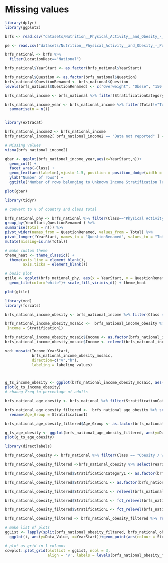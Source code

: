# Missing values
```r


library(dplyr)
library(ggplot2)

brfs <- read.csv("datasets/Nutrition__Physical_Activity__and_Obesity_-_Behavioral_Risk_Factor_Surveillance_System.csv")

pe <- read.csv("datasets/Nutrition__Physical_Activity__and_Obesity_-_Policy_and_Environmental_Data.csv")

brfs_national <- brfs %>%
  filter(LocationDesc=="National")

brfs_national$YearStart <- as.factor(brfs_national$YearStart)

brfs_national$Question <- as.factor(brfs_national$Question)
brfs_national$QuestionRenamed <- brfs_national$Question
levels(brfs_national$QuestionRenamed) <- c("Overweight", "Obese", "150 mins Moderate", "150 min Moderate & Muscle Strengthening", "300 min Moderate", "Muscle Strengthening", "No Activity", "No Fruit Comsumption", "No Vegetable Concumption")

brfs_national_income <- brfs_national %>% filter(StratificationCategory1=="Income")

brfs_national_income_year <- brfs_national_income %>% filter(Total!="Total" & Income=="Data not reported") %>% group_by(YearStart, Class) %>%
  summarise(n = n())


library(extracat)

brfs_national_income2 <- brfs_national_income
brfs_national_income2[ brfs_national_income2 == "Data not reported" ] <- NA

# Missing values
visna(brfs_national_income2)

```

```r

gbar <- ggplot(brfs_national_income_year,aes(x=YearStart,n))+
  geom_col() +
  facet_wrap(~Class) + 
  geom_text(aes(label=n),vjust=-1.5, position = position_dodge(width = 1),size=3)+
  ylab("Number of rows") + 
  ggtitle("Number of rows belonging to Unknown Income Stratification level, faceted by Class")

plot(gbar)

```

```r

library(tidyr)

# convert to % of country and class total

brfs_national_phy <- brfs_national %>% filter(Class=="Physical Activity") %>%
group_by(YearStart,QuestionRenamed ) %>% 
summarise(Total = n()) %>%
pivot_wider(names_from = QuestionRenamed, values_from = Total) %>%
pivot_longer(!YearStart, names_to = "QuestionRenamed", values_to = "Total") %>%
mutate(missing=is.na(Total))

# make custom theme
theme_heat <- theme_classic() +
  theme(axis.line = element_blank(),
        axis.ticks = element_blank())

# basic plot
gtile <- ggplot(brfs_national_phy, aes(x = YearStart, y = QuestionRenamed, fill=missing)) +
  geom_tile(color="white")+ scale_fill_viridis_d() + theme_heat

plot(gtile)

```
```r

library(vcd)
library(forcats)

brfs_national_income_obesity <- brfs_national_income %>% filter(Class == "Obesity / Weight Status" & QuestionRenamed=="Obese")

brfs_national_income_obesity_mosaic <-  brfs_national_income_obesity %>% select(YearStart,Stratification1,Data_Value) %>% rename(Freq = Data_Value,
 Income = Stratification1) 

brfs_national_income_obesity_mosaic$Income <- as.factor(brfs_national_income_obesity_mosaic$Income)
brfs_national_income_obesity_mosaic$Income <- relevel(brfs_national_income_obesity_mosaic$Income,"Less than $15,000")

vcd::mosaic(Income~YearStart, 
            brfs_national_income_obesity_mosaic,
            direction=c("v","h"),
            labeling = labeling_values)




```

```r

g_ts_income_obesity <- ggplot(brfs_national_income_obesity_mosaic, aes(y=Freq, x=YearStart))+geom_point(aes(colour = Income, group = Income))+geom_line(aes(colour = Income, group = Income)) 
plot(g_ts_income_obesity)
# chaneg Freq to percentage of adults


```
``` r
brfs_national_age_obesity <- brfs_national %>% filter(StratificationCategory1=="Age (years)" & Class == "Obesity / Weight Status" & QuestionRenamed=="Obese")

brfs_national_age_obesity_filtered <-  brfs_national_age_obesity %>% select(YearStart,Stratification1,Data_Value) %>%
  rename(Age_Group = Stratification1)

brfs_national_age_obesity_filtered$Age_Group <- as.factor(brfs_national_age_obesity_filtered$Age_Group)

g_ts_age_obesity <- ggplot(brfs_national_age_obesity_filtered, aes(y=Data_Value, x=YearStart))+geom_point(aes(colour = Age_Group, group = Age_Group))+geom_line(aes(colour = Age_Group, group = Age_Group)) 
plot(g_ts_age_obesity)

```
``` r

library(directlabels)

brfs_national_obesity <- brfs_national %>% filter(Class == "Obesity / Weight Status" & QuestionRenamed=="Obese")

brfs_national_obesity_filtered <-brfs_national_obesity %>% select(YearStart,StratificationCategory1,Stratification1,Data_Value)

brfs_national_obesity_filtered$StratificationCategory1 <- as.factor(brfs_national_obesity_filtered$StratificationCategory1)

brfs_national_obesity_filtered$Stratification1 <- as.factor(brfs_national_obesity_filtered$Stratification1)

brfs_national_obesity_filtered$Stratification1 <- relevel(brfs_national_obesity_filtered$Stratification1,"Less than $15,000")

brfs_national_obesity_filtered$Stratification1 <- fct_relevel(brfs_national_obesity_filtered$Stratification1, "Less than high school", after = 1)

brfs_national_obesity_filtered$Stratification1 <- fct_relevel(brfs_national_obesity_filtered$Stratification1, "College graduate", after = Inf)

brfs_national_obesity_filtered <- brfs_national_obesity_filtered %>% rename(Stratification=Stratification1)

# make list of plots
ggList <- lapply(split(brfs_national_obesity_filtered, brfs_national_obesity_filtered$StratificationCategory1), function(i) {
  ggplot(i, aes(y=Data_Value, x=YearStart))+geom_point(aes(colour = Stratification, group = Stratification))+geom_line(aes(colour = Stratification, group = Stratification))}) 

# plot as grid in 1 columns
cowplot::plot_grid(plotlist = ggList, ncol = 3,
                   align = 'v', labels = levels(brfs_national_obesity_filtered$StratificationCategory1))

```

